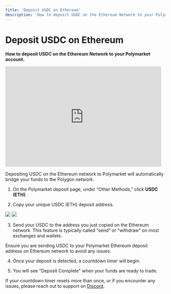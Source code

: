 ```yaml
---
title: 'Deposit USDC on Ethereum'
description: 'How to deposit USDC on the Ethereum Network to your Polymarket account.'
---
```


# Deposit USDC on Ethereum

**How to deposit USDC on the Ethereum Network to your Polymarket account.**

<iframe width="490" height="315" src="https://www.youtube.com/embed/igx1J2ugFIg?si=gOBDPFnXZTLoRLGM" title="YouTube video player" frameborder="0" allow="accelerometer; autoplay; clipboard-write; encrypted-media; gyroscope; picture-in-picture; web-share" referrerpolicy="strict-origin-when-cross-origin" allowfullscreen></iframe>

Depositing USDC on the Ethereum network to Polymarket will automatically bridge your funds to the Polygon network.



1. On the Polymarket deposit page, under “Other Methods,” click **USDC (ETH)**.

2. Copy your unique USDC (ETH) deposit address.

<img className="block h-32 dark:hidden" src="https://polymarket-upload.s3.us-east-2.amazonaws.com/EthAddress-light.png" />
<img className="hidden h-32 dark:block" src="https://polymarket-upload.s3.us-east-2.amazonaws.com/EthAddress-dark.png" />

3. Send your USDC to the address you just copied on the Ethereum network. This feature is typically called “send” or “withdraw” on most exchanges and wallets.

<Note>
Ensure you are sending USDC to your Polymarket Ethereum deposit address on Ethereum network to avoid any issues.
</Note>

4. Once your deposit is detected, a countdown timer will begin.

5. You will see "Deposit Complete" when your funds are ready to trade.

<Tip>If your countdown timer resets more than once, or if you encounter any issues, please reach out to support on [Discord](https://discord.com/invite/polymarket). </Tip>


